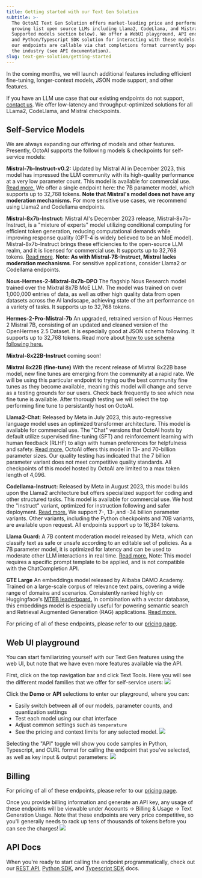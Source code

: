 ```yaml
---
title: Getting started with our Text Gen Solution
subtitle: >-
  The OctoAI Text Gen Solution offers market-leading price and performance for a
  growing list open source LLMs including Llama2, CodeLlama, and Mistral (see
  Supported models section below). We offer a WebUI playground, API endpoints,
  and Python/Typescript SDK solution for interacting with these models. All of
  our endpoints are callable via chat completions format currently popular in
  the industry (see API documentation).
slug: text-gen-solution/getting-started
---
```


In the coming months, we will launch additional features including efficient fine-tuning, longer-context models, JSON mode support, and other features.

If you have an LLM use case that our existing endpoints do not support, [contact us](https://octo.ai/contact-us/). We offer low-latency and throughput-optimized solutions for all LLama2, CodeLlama, and Mistral checkpoints.

## Self-Service Models

We are always expanding our offering of models and other features. Presently, OctoAI supports the following models & checkpoints for self-service models:

**Mistral-7b-Instruct-v0.2:** Updated by Mistral AI in December 2023, this model has impressed the LLM community with its high-quality performance at a very low parameter count. This model is available for commercial use. [Read more.](https://huggingface.co/mistralai/Mistral-7B-Instruct-v0.1) We offer a single endpoint here: the 7B parameter model, which supports up to 32,768 tokens. **Note that Mistral's model does not have any moderation mechanisms.** For more sensitive use cases, we recommend using Llama2 and Codellama endpoints.

**Mistral-8x7b-Instruct:** Mistral AI's December 2023 release, Mistral-8x7b-Instruct, is a "mixture of experts" model utilizing conditional computing for efficient token generation, reducing computational demands while improving response quality (GPT-4 is widely believed to be an MoE model). Mistral-8x7b-Instruct brings these efficiencies to the open-source LLM realm, and it is licensed for commercial use. It supports up to 32,768 tokens. [Read more](https://huggingface.co/mistralai/Mixtral-8x7B-v0.1). **Note: As with Mistral-7B-Instruct, Mixtral lacks moderation mechanisms**. For sensitive applications, consider Llama2 or Codellama endpoints.

**Nous-Hermes-2-Mixtral-8x7b-DPO** The flagship Nous Research model trained over the Mixtral 8x7B MoE LLM. The model was trained on over 1,000,000 entries of data, as well as other high quality data from open datasets across the AI landscape, achieving state of the art performance on a variety of tasks. It supports up to 32,768 tokens.

**Hermes-2-Pro-Mistral-7b** An upgraded, retrained version of Nous Hermes 2 Mistral 7B, consisting of an updated and cleaned version of the OpenHermes 2.5 Dataset. It is especially good at JSON schema following. It supports up to 32,768 tokens. Read more about [how to use schema following here.](https://octo.ai/docs/text-gen-solution/json-mode)

**Mixtral-8x22B-Instruct** coming soon!

**Mixtral 8x22B (fine-tune)** With the recent release of Mixtral 8x22B base model, new fine tunes are emerging from the community at a rapid rate. We will be using this particular endpoint to trying ou the best community fine tunes as they become available, meaning this model will change and serve as a testing grounds for our users. Check back frequently to see which new fine tune is available. After thorough testing we will select the top performing fine tune to persistantly host on OctoAI.

**Llama2-Chat**: Released by Meta in July 2023, this auto-regressive language model uses an optimized transformer architecture. This model is available for commercial use. The "Chat" versions that OctoAI hosts by default utilize supervised fine-tuning (SFT) and reinforcement learning with human feedback (RLHF) to align with human preferences for helpfulness and safety. [Read more.](https://github.com/facebookresearch/llama/blob/main/MODEL%5FCARD.md) OctoAI offers this model in 13- and 70-billion parameter sizes. Our quality testing has indicated that the 7 billion parameter variant does not meet competitive quality standards. All checkpoints of this model hosted by OctoAI are limited to a max token length of 4,096.

**Codellama-Instruct:** Released by Meta in August 2023, this model builds upon the Llama2 architecture but offers specialized support for coding and other structured tasks. This model is available for commercial use. We host the "Instruct" variant, optimized for instruction following and safer deployment. [Read more.](https://github.com/facebookresearch/codellama/blob/main/MODEL%5FCARD.md) We support 7-, 13-,and -34 billion parameter variants. Other variants, including the Python checkpoints and 70B variants, are available upon request. All endpoints support up to 16,384 tokens.

**Llama Guard:** A 7B content moderation model released by Meta, which can classify text as safe or unsafe according to an editable set of policies. As a 7B parameter model, it is optimized for latency and can be used to moderate other LLM interactions in real time. [Read more.](https://huggingface.co/meta-llama/LlamaGuard-7b) Note: This model requires a specific prompt template to be applied, and is not compatible with the ChatCompletion API.

**GTE Large** An embeddings model released by Alibaba DAMO Academy. Trained on a large-scale corpus of relevance text pairs, covering a wide range of domains and scenarios. Consistently ranked highly on Huggingface's [MTEB leaderboard.](https://huggingface.co/spaces/mteb/leaderboard) In combination with a vector database, this embeddings model is especially useful for powering semantic search and Retrieval Augmented Generation (RAG) applications. [Read more.](https://huggingface.co/thenlper/gte-large)

For pricing of all of these endpoints, please refer to our [pricing page](/docs/getting-started/pricing-and-billing).

## Web UI playground

You can start familiarizing yourself with our Text Gen features using the web UI, but note that we have even more features available via the API.

First, click on the top navigation bar and click Text Tools. Here you will see the different model families that we offer for self-service users:
![](https://www.datocms-assets.com/45680/1711724092-textgen-models.png?max-w=2000&auto=compress)

Click the **Demo** or **API** selections to enter our playground, where you can:

- Easily switch between all of our models, parameter counts, and quantization settings
- Test each model using our chat interface
- Adjust common settings such as `temperature`
- See the pricing and context limits for any selected model.
  ![](https://www.datocms-assets.com/45680/1711724222-textgen-demo1.png?max-w=2000&auto=compress)

Selecting the "API" toggle will show you code samples in Python, Typescript, and CURL format for calling the endpoint that you've selected, as well as key input & output parameters:
![](https://www.datocms-assets.com/45680/1711724065-textgen-api.png?max-w=2000&auto=compress)

## Billing

For pricing of all of these endpoints, please refer to our [pricing page](/docs/getting-started/pricing-and-billing).

Once you provide billing information and generate an API key, any usage of these endpoints will be viewable under Accounts -> Billing & Usage -> Text Generation Usage. Note that these endpoints are very price competitive, so you'll generally needs to rack up tens of thousands of tokens before you can see the charges!
![](https://www.datocms-assets.com/45680/1711724075-textgen-billing.png?max-w=2000&auto=compress)

## API Docs

When you're ready to start calling the endpoint programmatically, check out our [REST API](rest-api), [Python SDK](python-sdk), and [Typescript SDK](typescript-sdk) docs.
